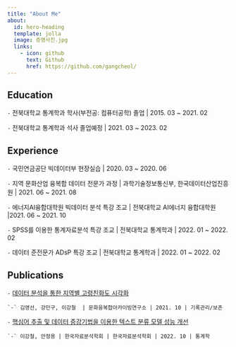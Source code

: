 ```yaml
---
title: "About Me"
about:
  id: hero-heading
  template: jolla
  image: 증명사진.jpg
  links:
    - icon: github
      text: Github
      href: https://github.com/gangcheol/
---
```


###

:::{#hero-heading}

## Education

`-` 전북대학교 통계학과 학사(부전공: 컴퓨터공학) 졸업 | 2015. 03 ~ 2021. 02

`-` 전북대학교 통계학과 석사 졸업예정 | 2021. 03 ~ 2023. 02

## Experience

`-` 국민연금공단 빅데이터부 현장실습 | 2020. 03 ~ 2020. 06
 
`-` 지역 문화산업 융복합 데이터 전문가 과정 | 과학기술정보통신부, 한국데이터산업진흥원  | 2021. 06 ~ 2021. 08 

`-` 에너지AI융합대학원 빅데이터 분석 특강 조교 | 전북대학교 AI에너지 융합대학원 |2021. 06 ~ 2021. 10

`-` SPSS를 이용한 통계자료분석 특강 조교 | 전북대학교 통계학과 | 2022. 01 ~ 2022. 02

`-` 데이터 준전문가 ADsP 특강 조교 | 전북대학교 통계학과 | 2022. 01 ~ 2022. 02


## Publications

`-` [데이터 분석을 통한 지역별 고령친화도 시각화](https://www.kci.go.kr/kciportal/ci/sereArticleSearch/ciSereArtiView.kci?sereArticleSearchBean.artiId=ART002773972)

    `-` 김영선, 강민구, 이강철  | 문화융복합아카이빙연구소 | 2021. 10 | 기록관리/보존 

`-` [핵심어 추출 및 데이터 증강기법을 이용한 텍스트 분류 모델 성능 개선](https://www.kci.go.kr/kciportal/ci/sereArticleSearch/ciSereArtiView.kci?sereArticleSearchBean.artiId=ART002890029)
    
    `-` 이강철, 안정용 | 한국자료분석학회 | 한국자료분석학회 | 2022. 10 | 통계학


:::

### 
